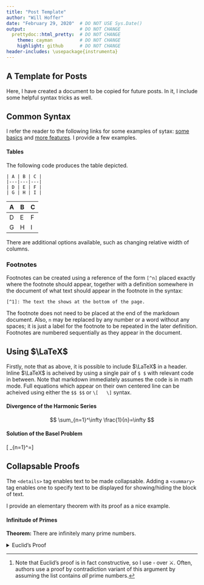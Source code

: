 ```yaml
---
title: "Post Template"
author: "Will Hoffer"
date: "February 29, 2020"  # DO NOT USE Sys.Date()
output:                    # DO NOT CHANGE
  prettydoc::html_pretty:  # DO NOT CHANGE
    theme: cayman          # DO NOT CHANGE
    highlight: github      # DO NOT CHANGE
header-includes: \usepackage{instrumenta}
---
```


## A Template for Posts

Here, I have created a document to be copied for future posts. In it, I include some helpful syntax tricks as well.

## Common Syntax

I refer the reader to the following links for some examples of sytax: [some basics](https://www.markdownguide.org/basic-syntax) and [more features](https://www.markdownguide.org/extended-syntax). I provide a few examples.

#### Tables
The following code produces the table depicted.
```
| A | B | C |
|---|---|---|
| D | E | F |
| G | H | I |
```
| A | B | C |
|---|---|---|
| D | E | F |
| G | H | I |
There are additional options available, such as changing relative width of columns.

### Footnotes
Footnotes can be created using a reference of the form `[^n]` placed exactly where the footnote should appear, together with a definition somewhere in the document of what text should appear in the footnote in the syntax:
```
[^1]: The text the shows at the bottom of the page.
```
The footnote does not need to be placed at the end of the markdown document. Also, `n` may be replaced by any number or a word without any spaces; it is just a label for the footnote to be repeated in the later definition. Footnotes are numbered sequentially as they appear in the document.

## Using $\LaTeX$
Firstly, note that as above, it is possible to include $\LaTeX$ in a header. Inline $\LaTeX$ is acheived by using a single pair of `$ $` with relevant code in between. Note that markdown immediately assumes the code is in math mode. Full equations which appear on their own centered line can be acheived using either the `$$ $$` or `\[   \]` syntax. 

#### Divergence of the Harmonic Series
$$ \sum_{n=1}^\infty \frac{1}{n}=\infty $$

#### Solution of the Basel Problem
\[ \sum_{n=1}^\infty \frac{1}{n^2}=\frac{\pi^2}{6}\] 


## Collapsable Proofs

The `<details>` tag enables text to be made collapsable. Adding a `<summary>` tag enables one to specify text to be displayed for showing/hiding the block of text.

I provide an elementary theorem with its proof as a nice example.

#### Infinitude of Primes
**Theorem:** There are infinitely many prime numbers.

<details><summary>Euclid's Proof</summary>
Consider any finite list of primes, be given by $p_1,p_2,...,p_n$. Define a new number as follows:
$$q=1+\prod_{i=1}^n p_i$$
Clearly $q$ is distinct from all of the $p_i$'s we have listed. Moreover, $q$ has the following property: if $x|q$ and $x|\prod p_i$, then $x=1$. Indeed, if $x$ divides two numbers, it must also divide their difference given by $q-\prod p_i=1$, and the only (positive) divisor of $1$ is itself.

Observe the dichotomy of cases:

- If $q$ is prime, we have found a new, unlisted prime. 
- If $q$ is not prime, then it must have a prime factor $p$ for which $p|q$. Note that $p\neq 1$ cannot divide the product of listed primes by the lemma. Hence $p$ is distinct from all of the listed primes appearing in the product; $p$ is a new, unlisted prime.

Therefore, given any list of primes, we may always find another prime not on the list. $\square$[^cd]
</details>

[^cd]: Note that Euclid's proof is in fact constructive, so I use $\square$ over ⚔. Often, authors use a proof by contradiction variant of this argument by assuming the list contains *all* prime numbers.


